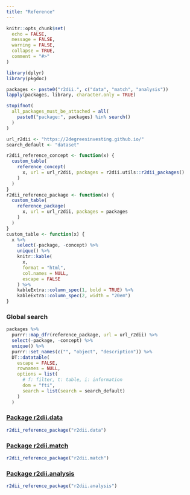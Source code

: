 ```yaml
---
title: "Reference"
---
```


```r
knitr::opts_chunk$set(
  echo = FALSE,
  message = FALSE,
  warning = FALSE,
  collapse = TRUE,
  comment = "#>"
)

library(dplyr)
library(pkgdoc)

packages <- paste0("r2dii.", c("data", "match", "analysis"))
lapply(packages, library, character.only = TRUE)

stopifnot(
  all_packages_must_be_attached = all(
    paste0("package:", packages) %in% search()
  )
)
```

```r
url_r2dii <- "https://2degreesinvesting.github.io/"
search_default <- "dataset"

r2dii_reference_concept <- function(x) {
  custom_table(
    reference_concept(
      x, url = url_r2dii, packages = r2dii.utils::r2dii_packages()
    )
  )
}
r2dii_reference_package <- function(x) {
  custom_table(
    reference_package(
      x, url = url_r2dii, packages = packages
    )
  )
}
custom_table <- function(x) {
  x %>% 
    select(-package, -concept) %>% 
    unique() %>%
    knitr::kable(
      x, 
      format = "html",
      col.names = NULL,
      escape = FALSE
    ) %>%
    kableExtra::column_spec(1, bold = TRUE) %>% 
    kableExtra::column_spec(2, width = "20em")
}
```

### Global search

```r
packages %>% 
  purrr::map_dfr(reference_package, url = url_r2dii) %>% 
  select(-package, -concept) %>% 
  unique() %>% 
  purrr::set_names(c("", "object", "description")) %>% 
  DT::datatable(
    escape = FALSE,
    rownames = NULL,
    options = list(
      # f: filter, t: table, i: information
      dom = "fti",
      search = list(search = search_default)
    )
  )
```

### [Package r2dii.data](https://2degreesinvesting.github.io/r2dii.data)

```r
r2dii_reference_package("r2dii.data")
```

### [Package r2dii.match](https://2degreesinvesting.github.io/r2dii.match)

```r
r2dii_reference_package("r2dii.match")
```

### [Package r2dii.analysis](https://2degreesinvesting.github.io/r2dii.analysis)

```r
r2dii_reference_package("r2dii.analysis")
```
